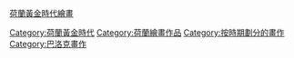 {{Commons category|Dutch Golden Age paintings}}
[[荷蘭黃金時代繪畫|荷蘭黃金時代繪畫]]

[[Category:荷蘭黃金時代|Category:荷蘭黃金時代]]
[[Category:荷蘭繪畫作品|Category:荷蘭繪畫作品]]
[[Category:按時期劃分的畫作|Category:按時期劃分的畫作]]
[[Category:巴洛克畫作|Category:巴洛克畫作]]